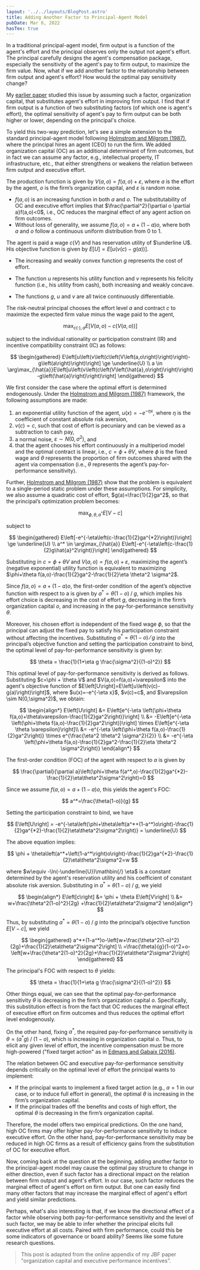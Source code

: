 ```yaml
---
layout: '../../layouts/BlogPost.astro'
title: Adding Another Factor to Principal-Agent Model
pubDate: Mar 6, 2022
hasTex: true
---
```



In a traditional principal-agent model, firm output is a function of the agent's effort and the principal observes only the output not agent's effort. The principal carefully designs the agent's compensation package, especially the sensitivity of the agent's pay to firm output, to maximize the firm value. Now, what if we add another factor to the relationship between firm output and agent's effort? How would the optimal pay sensitivity change?

My [earlier paper](https://doi.org/10.1016/j.jbankfin.2020.106017) studied this issue by assuming such a factor, organization capital, that substitutes agent's effort in improving firm output. I find that if firm output is a function of two substituting factors (of which one is agent's effort), the optimal sensitivity of agent's pay to firm output can be both higher or lower, depending on the principal's choice.

To yield this two-way prediction, let's see a simple extension to the standard principal-agent model following [Holmstrom and Milgrom (1987)](https://doi.org/10.2307/1913238), where the principal hires an agent (CEO) to run the firm. We added organization capital (OC) as an additional determinant of firm outcomes, but in fact we can assume any factor, e.g., intellectual property, IT infrastructure, etc., that either strengthens or weakens the relation between firm output and executive effort.

The production function is given by $V(a,o)=f(a,o)+\varepsilon$, where $a$ is the effort by the agent, $o$ is the firm’s organization capital, and $\varepsilon$ is random noise.

- $f(a,o)$ is an increasing function in both $a$ and $o$. The substitutability of OC and executive effort implies that $\frac{\partial^2}{\partial o \partial a}f(a,o)<0$, i.e., OC reduces the marginal effect of any agent action on firm outcomes.
- Without loss of generality, we assume $f(a,o)=a+(1-a)o$, where both $a$ and $o$ follow a continuous uniform distribution from 0 to 1.

The agent is paid a wage $c(V)$ and has reservation utility of $\underline U$. His objective function is given by $E\left[U\right]=E\left[u\left(v\left(c\right)-g\left(a\right)\right)\right]$.

- The increasing and weakly convex function $g$ represents the cost of effort.
- The function $u$ represents his utility function and $v$ represents his felicity function (i.e., his utility from cash), both increasing and weakly concave.

- The functions $g$, $u$ and $v$ are all twice continuously differentiable.

The risk-neutral principal chooses the effort level $a$ and contract $c$ to maximize the expected firm value minus the wage paid to the agent,

$$
    \max_{c(\cdot),a} E\left[V\left(a,o\right)-c\left(V\left(a,o\right)\right)\right]
$$

subject to the individual rationality or participation constraint (IR) and incentive compatibility constraint (IC) as follows:

$$
\begin{gathered}
    E\left[u\left(v\left(c\left(V\left(a,o\right)\right)\right)-g\left(a\right)\right)\right] \ge \underline{U}
    \\
    a \in \arg\max_{\hat{a}}E\left[u\left(v\left(c\left(V\left(\hat{a},o\right)\right)\right)-g\left(\hat{a}\right)\right)\right]
\end{gathered}
$$

We first consider the case where the optimal effort is determined endogenously. Under the [Holmstrom and Milgrom (1987)](https://doi.org/10.2307/1913238) framework, the following assumptions are made:

1. an exponential utility function of the agent, $u(x)=-e^{-\eta x}$, where $\eta$ is the coefficient of constant absolute risk aversion,
2. $v(c)=c$, such that cost of effort is pecuniary and can be viewed as a subtraction to cash pay,
3. a normal noise, $\varepsilon \sim N(0,\sigma^2)$, and
4. that the agent chooses his effort continuously in a multiperiod model and the optimal contract is linear, i.e., $c=\phi+\theta V$, where $\phi$ is the fixed wage and $\theta$ represents the proportion of firm outcomes shared with the agent via compensation (i.e., $\theta$ represents the agent’s pay-for-performance sensitivity).

Further, [Holmstrom and Milgrom (1987)](https://doi.org/10.2307/1913238) show that the problem is equivalent to a single-period static problem under these assumptions. For simplicity, we also assume a quadratic cost of effort, $g(a)=\frac{1}{2}ga^2$, so that the principal’s optimization problem becomes:

$$
    \max_{\phi,\theta,a^*} E\left[V-c\right]
$$

subject to

$$
\begin{gathered}
    E\left[-e^{-\eta\left(c-\frac{1}{2}ga^{*2}\right)}\right] \ge \underline{U}
    \\
    a^* \in \arg\max_{\hat{a}} E\left[-e^{-\eta\left(c-\frac{1}{2}g\hat{a}^2\right)}\right]
\end{gathered}
$$

Substituting in $c=\phi+\theta V$ and $V(a,o)=f(a,o)+\varepsilon$, maximizing the agent’s (negative exponential) utility function is equivalent to maximizing $\phi+\theta f(a,o)-\frac{1}{2}ga^2-\frac{1}{2}\eta \theta^2 \sigma^2$.

Since $f(a,o)=a+(1-a)o$, the first-order condition of the agent’s objective function with respect to a is given by $a^*=\theta(1-o)\mathbin{/}g$, which implies his effort choice is decreasing in the cost of effort $g$, decreasing in the firm’s organization capital $o$, and increasing in the pay-for-performance sensitivity $\theta$.

Moreover, his chosen effort is independent of the fixed wage $\phi$, so that the principal can adjust the fixed pay to satisfy his participation constraint without affecting the incentives. Substituting $a^*=\theta(1-o)⁄g$ into the principal’s objective function and setting the participation constraint to bind, the optimal level of pay-for-performance sensitivity is given by:

$$
    \theta = \frac{1}{1+\eta g \frac{\sigma^2}{(1-o)^2}}
$$

<Aside  type="note">
This optimal level of pay-for-performance sensitivity is derived as follows. Substituting $c=\phi + \theta V$ and $V(a,o)=f(a,o)+\varepsilon$ into the agent's objective function of $E\left[U\right]=E\left[u\left(v(c)-g(a)\right)\right]$, where $u(x)=-e^{-\eta x}$, $v(c)=c$, and $\varepsilon \sim N(0,\sigma^2)$, we obtain:

$$
\begin{align*}
E\left[U\right] &= E\left[e^{-\eta \left(\phi+\theta f(a,o)+\theta\varepsilon-\frac{1}{2}ga^2\right)}\right] \\
&= -E\left[e^{-\eta \left(\phi+\theta f(a,o)-\frac{1}{2}ga^2\right)}\right] \times E\left[e^{-\eta \theta \varepsilon}\right]\\
&= -e^{-\eta \left(\phi+\theta f(a,o)-\frac{1}{2}ga^2\right)} \times e^{\frac{\eta^2 \theta^2 \sigma^2}{2}} \\
&= -e^{-\eta \left(\phi+\theta f(a,o)-\frac{1}{2}ga^2-\frac{1}{2}\eta \theta^2 \sigma^2\right)}
\end{align*}
$$

The first-order condition (FOC) of the agent with respect to $a$ is given by

$$
\frac{\partial}{\partial a}\left(\phi+\theta f(a^*,o)-\frac{1}{2}ga^{*2}-\frac{1}{2}\eta\theta^2\sigma^2\right)=0
$$

Since we assume $f(a,o)=a+(1-a)o$, this yields the agent's FOC:

$$
a^*=\frac{\theta(1-o)}{g}
$$

Setting the participation constraint to bind, we have

$$
E\left[U\right] = -e^{-\eta\left(\phi+\theta\left(a^*+(1-a^*)o\right)-\frac{1}{2}ga^{*2}-\frac{1}{2}\eta\theta^2\sigma^2\right)} = \underline{U}
$$

The above equation implies:

$$
\phi + \theta\left(a^*+\left(1-a^*\right)o\right)-\frac{1}{2}ga^{*2}-\frac{1}{2}\eta\theta^2\sigma^2=w
$$

where $w\equiv -\ln(-\underline{U})\mathbin{/} \eta$ is a constant determined by the agent's reservation utility and his coefficient of constant absolute risk aversion. Substituting in $a^*=\theta(1-o)\mathbin{/}g$, we yield

$$
\begin{align*}
E\left[c\right] &= \phi + \theta E\left[V\right] \\
&= w+\frac{\theta^2(1-o)^2}{2g} +\frac{1}{2}\eta\theta^2\sigma^2
\end{align*}
$$

Thus, by substituting $a^*=\theta(1-o)\mathbin{/}g$ into the principal’s objective function $E\left[V-c\right]$, we yield

$$
\begin{gathered}
a^*+(1-a^*)o-\left[w+\frac{\theta^2(1-o)^2}{2g}+\frac{1}{2}\eta\theta^2\sigma^2\right] \\
=\frac{\theta}{g}(1-o)^2+o-\left[w+\frac{\theta^2(1-o)^2}{2g}+\frac{1}{2}\eta\theta^2\sigma^2\right]
\end{gathered}
$$

The principal's FOC with respect to $\theta$ yields:

$$
\theta = \frac{1}{1+\eta g \frac{\sigma^2}{(1-o)^2}}
$$
</Aside>

Other things equal, we can see that the optimal pay-for-performance sensitivity $\theta$ is decreasing in the firm’s organization capital $o$. Specifically, this substitution effect is from the fact that OC reduces the marginal effect of executive effort on firm outcomes and thus reduces the optimal effort level endogenously.

On the other hand, fixing $a^*$, the required pay-for-performance sensitivity is $\theta=(a^* g)\mathbin{/}(1-o)$, which is increasing in organization capital $o$. Thus, to elicit any given level of effort, the incentive compensation must be more high-powered ("fixed target action" as in [Edmans and Gabaix (2016)](https://www.aeaweb.org/articles?id=10.1257/jel.20161153).

The relation between OC and executive pay-for-performance sensitivity depends critically on the optimal level of effort the principal wants to implement:

- If the principal wants to implement a fixed target action (e.g., $a=1$ in our case, or to induce full effort in general), the optimal $\theta$ is increasing in the firm’s organization capital.
- If the principal trades off the benefits and costs of high effort, the optimal $\theta$ is decreasing in the firm’s organization capital.

Therefore, the model offers two empirical predictions. On the one hand, high OC firms may offer higher pay-for-performance sensitivity to induce executive effort. On the other hand, pay-for-performance sensitivity may be reduced in high OC firms as a result of efficiency gains from the substitution of OC for executive effort.

Now, coming back at the question at the beginning, adding another factor to the principal-agent model may cause the optimal pay structure to change in either direction, even if such factor has a directional impact on the relation between firm output and agent's effort. In our case, such factor reduces the marginal effect of agent's effort on firm output. But one can easily find many other factors that may increase the marginal effect of agent's effort and yield similar predictions.

Perhaps, what's also interesting is that, if we know the directional effect of a factor while observing both pay-for-performance sensitivity and the level of such factor, we may be able to infer whether the principal elicits full executive effort at all costs. Paired with firm performance, could this be some indicators of governance or board ability? Seems like some future research questions.

> This post is adapted from the online appendix of my JBF paper "organization capital and executive performance incentives".
